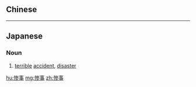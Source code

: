 {{also|慘事}}
==Chinese==
{{zh-see|慘事}}

----

==Japanese==
{{ja-kanjitab|さん|じ|yomi=on}}

===Noun===
{{ja-noun|さんじ}}

# [[terrible]] [[accident]], [[disaster]]

[[hu:惨事]]
[[mg:惨事]]
[[zh:惨事]]